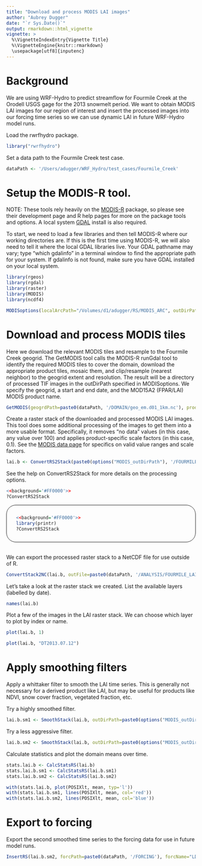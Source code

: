 ```yaml
---
title: "Download and process MODIS LAI images"
author: "Aubrey Dugger"
date: "`r Sys.Date()`"
output: rmarkdown::html_vignette
vignette: >
  %\VignetteIndexEntry{Vignette Title}
  %\VignetteEngine{knitr::rmarkdown}
  \usepackage[utf8]{inputenc}
---
```


# Background
We are using WRF-Hydro to predict streamflow for Fourmile Creek at the Orodell USGS gage for the 2013 snowmelt period. We want to obtain MODIS LAI images for our region of interest and insert the processed images into our forcing time series so we can use dynamic LAI in future WRF-Hydro model runs.

Load the rwrfhydro package. 
```r
library("rwrfhydro")
```

Set a data path to the Fourmile Creek test case.
```r
dataPath <- '/Users/adugger/WRF_Hydro/test_cases/Fourmile_Creek'
```

# Setup the MODIS-R tool.

NOTE: These tools rely heavily on the <a href="https://r-forge.r-project.org/projects/modis/">MODIS-R</a> package, so please see their development page and R help pages for more on the package tools and options. A local system <a href="http://www.gdal.org/">GDAL</a> install is also required.

To start, we need to load a few libraries and then tell MODIS-R where our working directories are. If this is the first time using MODIS-R, we will also need to tell it where the local GDAL libraries live. Your GDAL pathname may vary; type "which gdalinfo" in a terminal window to find the appropriate path for your system. If gdalinfo is not found, make sure you have GDAL installed on your local system.
```r
library(rgeos)
library(rgdal)
library(raster)
library(MODIS)
library(ncdf4)

MODISoptions(localArcPath="/Volumes/d1/adugger/RS/MODIS_ARC", outDirPath="/Volumes/d1/adugger/RS/MODIS_ARC/PROCESSED", gdalPath="/Library/Frameworks/GDAL.framework/Programs/")
```


# Download and process MODIS tiles

Here we download the relevant MODIS tiles and resample to the Fourmile Creek geogrid. The GetMODIS tool calls the MODIS-R runGdal tool to identify the required MODIS tiles to cover the domain, download the appropriate product tiles, mosaic them, and clip/resample (nearest neighbor) to the geogrid extent and resolution. The result will be a directory of processed TIF images in the outDirPath specified in MODISoptions. We specify the geogrid, a start and end date, and the MOD15A2 (FPAR/LAI) MODIS product name.

```r
GetMODIS(geogrdPath=paste0(dataPath, '/DOMAIN/geo_em.d01_1km.nc'), prodName="MOD15A2", outDir="FOURMILE_LAI", begin="2013.03.01", end="2013.07.31")
```

Create a raster stack of the downloaded and processed MODIS LAI images. This tool does some additional processing of the images to get them into a more usable format. Specifically, it removes "no data" values (in this case, any value over 100) and applies product-specific scale factors (in this case, 0.1). See the <a href="https://lpdaac.usgs.gov/products/modis_products_table">MODIS data page</a> for specifics on valid value ranges and scale factors.
```r
lai.b <- ConvertRS2Stack(paste0(options("MODIS_outDirPath"), '/FOURMILE_LAI'), "*Lai_1km.tif$", begin="2013.03.01", end="2013.07.31", noData=100, noDataQual="max", valScale=0.1, valAdd=0)
```

See the help on ConvertRS2Stack for more details on the processing options.
```r
<<background='#FF0000'>>
?ConvertRS2Stack
```

<div style="border:1px solid; border-radius: 25px; padding: 12px 25px;">
```r
<<background='#FF0000'>>
library(printr)
?ConvertRS2Stack
```
</div>

<br>
We can export the processed raster stack to a NetCDF file for use outside of R.
```r
ConvertStack2NC(lai.b, outFile=paste0(dataPath, '/ANALYSIS/FOURMILE_LAI_SUM13.nc'), varName="LAI", varUnit="(m^2)/(m^2)", varLong="Leaf area index", varNA=-1.e+36)
```

Let's take a look at the raster stack we created. List the available layers (labelled by date).
```r
names(lai.b)
```

Plot a few of the images in the LAI raster stack. We can choose which layer to plot by index or name.
```r
plot(lai.b, 1)
```

```r
plot(lai.b, "DT2013.07.12")
```


# Apply smoothing filters

Apply a whittaker filter to smooth the LAI time series. This is generally not necessary for a derived product like LAI, but may be useful for products like NDVI, snow cover fraction, vegetated fraction, etc.

Try a highly smoothed filter.
```r
lai.b.sm1 <- SmoothStack(lai.b, outDirPath=paste0(options("MODIS_outDirPath"), '/FOURMILE_LAI_SMOOTH1'), groupYears=FALSE, removeOutlier=TRUE, threshold=0.5, lambda=1000, overwrite=TRUE)
```

Try a less aggressive filter.
```r
lai.b.sm2 <- SmoothStack(lai.b, outDirPath=paste0(options("MODIS_outDirPath"), '/FOURMILE_LAI_SMOOTH2'), groupYears=FALSE, lambda=20, overwrite=TRUE)
```

Calculate statistics and plot the domain means over time.
```r
stats.lai.b <- CalcStatsRS(lai.b)
stats.lai.b.sm1 <- CalcStatsRS(lai.b.sm1)
stats.lai.b.sm2 <- CalcStatsRS(lai.b.sm2)
```

```r
with(stats.lai.b, plot(POSIXlt, mean, typ='l'))
with(stats.lai.b.sm1, lines(POSIXlt, mean, col='red'))
with(stats.lai.b.sm2, lines(POSIXlt, mean, col='blue'))
```


# Export to forcing

Export the second smoothed time series to the forcing data for use in future model runs.
```r
InsertRS(lai.b.sm2, forcPath=paste0(dataPath, '/FORCING'), forcName="LDASIN_DOMAIN1", varName="LAI", varUnit="(m^2)/(m^2)", varLong="Leaf area index", overwrite=TRUE)
```
<br><br>


